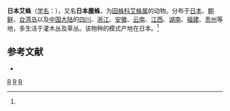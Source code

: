 {{Speciesbox 
| taxon = Cyclosa japonica
| binomial_authority = (Bosenberg et Strand, 1906)<ref name='id13611'>{{cite web| url =http://www.bioinfo.cn/db05/BjdwSpecies.php?action=view&id=13611| title =日本艾蛛| work =《中国动物物种编目数据库》| publisher =中国科学院微生物研究所| author =中国科学院动物研究所| accessdate =2009-04-28| deadurl =yes| archiveurl =https://web.archive.org/web/20160305000423/http://www.bioinfo.cn/db05/BjdwSpecies.php?action=view&id=13611| archivedate =2016-03-05}}</ref>
}}

'''日本艾蛛'''（[[学名|学名]]：{{lang|la|''Cyclosa japonica''}}），又名'''日本塵蛛'''，为[[园蛛科|园蛛科]][[艾蛛属|艾蛛属]]的动物。分布于[[日本|日本]]、[[朝鲜|朝鲜]]、[[台湾岛|台湾岛]]以及[[中国大陆|中国大陆]]的[[四川|四川]]、[[浙江|浙江]]、[[安徽|安徽]]、[[云南|云南]]、[[江西|江西]]、[[湖南|湖南]]、[[福建|福建]]、[[贵州|贵州]]等地，多生活于灌木丛及草丛。该物种的模式产地在日本。<ref name='id13611'/>

== 参考文献 ==
{{reflist}}
* {{TaiBNET| zh=日本塵蛛 | id=312468 | binomial=Cyclosa japonica | authority=Boes.et Str., 1906 | var= | accessdate=2013-01-24}}

{{Taxonbar}}
[[Category:艾蛛属|R]]
[[Category:台灣蜘蛛|R]]
[[Category:_1906年描述的动物|R]]